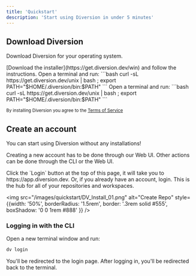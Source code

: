 ```yaml
---
title: 'Quickstart'
description: 'Start using Diversion in under 5 minutes'
---
```


## Download Diversion

Download Diversion for your operating system. 

<Tabs>
  <Tab title="Windows">
    [Download the installer](https://get.diversion.dev/win) and follow the instructions.
  </Tab>
  <Tab title="MacOS">
    Open a terminal and run:
      ```bash
      curl -sL https://get.diversion.dev/unix | bash ; export PATH="$HOME/.diversion/bin:$PATH"
      ```
  </Tab>
  <Tab title="Linux">
    Open a terminal and run:
      ```bash
      curl -sL https://get.diversion.dev/unix | bash ; export PATH="$HOME/.diversion/bin:$PATH"
      ```
  </Tab>
</Tabs>

<sub>By installing Diversion you agree to the [Terms of Service](https://www.diversion.dev/terms-of-service)</sub>

## Create an account
You can start using Diversion without any installations!

Creating a new account has to be done through our Web UI. Other actions can be done through the CLI or the Web UI.

<Steps>
  <Step title="Open the app">
    Click the `Login` button at the top of this page, it will take you to https://app.diversion.dev.
  </Step>
  <Step title="Sign up">
    Or, if you already have an account, login.
  </Step>
  <Step title="Welcome to your dashboard!">
    This is the hub for all of your repositories and workspaces.
  </Step>
</Steps>

<img src="/images/quickstart/DV_Install_01.png" alt="Create Repo" style={{width: '50%', borderRadius: '1.5rem', border: '.3rem solid #555', boxShadow: '0 0 1rem #888' }} />


### Logging in with the CLI

Open a new terminal window and run:
```bash
dv login
```
You'll be redirected to the login page. After logging in, you'll be redirected back to the terminal.

